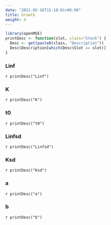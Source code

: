 ```yaml
---
date: "2021-02-16T15:18:01+06:00"
title: Growth
weight: 4
---
```


```r
library(openMSE)
printDesc <- function(slot, class="Stock") {
  Desc <- get(paste0(class, "Description"))
  Desc$Description[which(Desc$Slot == slot)]
}
```

### Linf
`r printDesc("Linf")`

### K 
`r printDesc("K")`

### t0
`r printDesc("t0")`

### Linfsd
`r printDesc("Linfsd")`

### Ksd
`r printDesc("Ksd")`

### a
`r printDesc("a")`

### b
`r printDesc("b")` 
